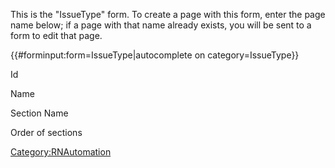 <noinclude>
This is the "IssueType" form.
To create a page with this form, enter the page name below;
if a page with that name already exists, you will be sent to a form to edit that page.


{{#forminput:form=IssueType|autocomplete on category=IssueType}}

</noinclude><includeonly>
<div id="wikiPreview" style="display: none; padding-bottom: 25px; margin-bottom: 25px; border-bottom: 1px solid #AAAAAA;"></div>
{{{for template|IssueType|multiple|displayed fields when minimized=Name}}}
<div class="col-md-2 form-label">Id</div> 
<div class="col-md-10">{{{field|Id|default=uuid}}}</div>

<div class="col-md-2 form-label">Name</div> 
<div class="col-md-10">{{{field|Name}}}</div>  

<div class="col-md-2 form-label">Section Name{{FormTip|This will default to the Name value. If you want the section to appear with a different label on the page, set an alternate display name here.}}</div> 
<div class="col-md-10">{{{field|SectionName}}}</div>   

<div class="col-md-2 form-label">Order of sections{{FormTip|This value controls the order that these sections appear on the page.}}</div> 
<div class="col-md-10">{{{field|PrintOrder|input type=dropdown|values=1,2,3,4,5,6,|unique}}}</div>  
      
{{{end template}}}

{{{standard input|summary}}}

{{{standard input|minor edit}}} {{{standard input|watch}}}

{{{standard input|save}}} {{{standard input|preview}}} {{{standard input|changes}}} {{{standard input|cancel}}}
</includeonly>
{{FormCSS}}

<noinclude>[[Category:RNAutomation]]</noinclude>